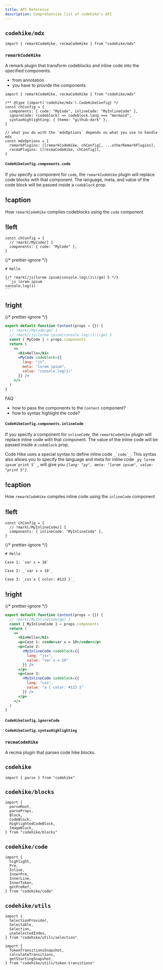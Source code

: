 ```yaml
---
title: API Reference
description: Comprehensive list of codehike's API
---
```



## `codehike/mdx`

```tsx
import { remarkCodeHike, recmaCodeHike } from "codehike/mdx"
```

### `remarkCodeHike`

A remark plugin that transform codeblocks and inline code into the specified components.

- from annotation
- you have to provide the components

```tsx
import { remarkCodeHike, recmaCodeHike } from "codehike/mdx"

/** @type {import('codehike/mdx').CodeHikeConfig} */
const chConfig = {
  components: { code: "MyCode", inlineCode: "MyInlineCode" },
  ignoreCode: (codeblock) => codeblock.lang === "mermaid",
  syntaxHighlighting: { theme: "github-dark" },
}

// what you do with the `mdxOptions` depends on what you use to handle mdx
const mdxOptions = {
  remarkPlugins: [[remarkCodeHike, chConfig], ...otherRemarkPlugins],
  recmaPlugins: [[recmaCodeHike, chConfig]],
}
```

#### `CodeHikeConfig.components.code`

If you specify a component for `code`, the `remarkCodeHike` plugin will replace code blocks with that component. The language, meta, and value of the code block will be passed inside a `codeblock` prop.

<Usage>

## !caption

How `remarkCodeHike` compiles codeblocks using the `code` component

## !left

```tsx your-config.js
const chConfig = {
  // !mark[/MyCode/] 1
  components: { code: "MyCode" },
}
```

{/* prettier-ignore */}
````mdx content.mdx
# Hello

{/* !mark[/js|lorem ipsum|console.log\(1\)/gm] 5 */}
```js lorem ipsum
console.log(1)
```
````

## !right

{/* prettier-ignore */}
```jsx compiled output -w
export default function Content(props = {}) {
  // !mark[/MyCode/gm] 1
  // !mark[/js|lorem ipsum|console.log\(1\)/gm] 5
  const { MyCode } = props.components
  return (
    <>
      <h1>Hello</h1>
      <MyCode codeblock={{ 
        lang: "js", 
        meta: "lorem ipsum", 
        value: "console.log(1)" 
      }} />
    </>
  )
}
```

</Usage>

FAQ

- how to pass the components to the `Content` component?
- how to syntax highlight the code?

#### `CodeHikeConfig.components.inlineCode`

If you specify a component for `inlineCode`, the `remarkCodeHike` plugin will replace inline code with that component. The value of the inline code will be passed inside a `codeblock` prop.

Code Hike uses a special syntax to define inline code ``_`code`_``. This syntax also allows you to specify the language and meta for inline code ``_py lorem ipsum`print 5`_``, will give you _`{lang: "py", meta: "lorem ipsum", value: "print 5"}`_.

<Usage>

## !caption

How `remarkCodeHike` compiles inline code using the `inlineCode` component

## !left

```tsx your-config.js
const chConfig = {
  // !mark[/MyInlineCode/] 1
  components: { inlineCode: "MyInlineCode" },
}
```

{/* prettier-ignore */}
````mdx content.mdx -w
# Hello

Case 1: `var x = 10`

Case 2: _`var x = 10`_

Case 3: _css`a { color: #123 }`_
````

## !right

{/* prettier-ignore */}
```jsx compiled output -w
export default function Content(props = {}) {
  // !mark[/MyInlineCode/gm] 1
  const { MyInlineCode } = props.components
  return (
    <>
      <h1>Hello</h1>
      <p>Case 1: <code>var x = 10</code></p>
      <p>Case 2: 
        <MyInlineCode codeblock={{ 
          lang: "jsx", 
          value: "var x = 10" 
        }} />
      </p>
      <p>Case 3: 
        <MyInlineCode codeblock={{ 
          lang: "css", 
          value: "a { color: #123 }" 
        }} />
      </p>
    </>
  )
}
```

</Usage>

#### `CodeHikeConfig.ignoreCode`

#### `CodeHikeConfig.syntaxHighlighting`

### `recmaCodeHike`

A recma plugin that parses code hike blocks.

## `codehike`

```tsx
import { parse } from "codehike"
```

## `codehike/blocks`

```tsx
import {
  parseRoot,
  parseProps,
  Block,
  CodeBlock,
  HighlightedCodeBlock,
  ImageBlock,
} from "codehike/blocks"
```

## `codehike/code`

```tsx
import {
  highlight,
  Pre,
  Inline,
  InnerPre,
  InnerLine,
  InnerToken,
  getPreRef,
} from "codehike/code"
```

## `codehike/utils`

```tsx
import {
  SelectionProvider,
  Selectable,
  Selection,
  useSelectedIndex,
} from "codehike/utils/selection"

import {
  TokenTransitionsSnapshot,
  calculateTransitions,
  getStartingSnapshot,
} from "codehike/utils/token-transitions"
```
